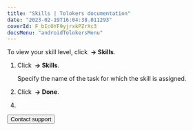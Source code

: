 ```yaml
---
title: "Skills | Tolokers documentation"
date: "2023-02-19T16:04:38.011293"
coverId: F_bIcOYF9yjrxkPZrXc3
docsMenu: "androidTolokersMenu"
---
```



<SkillsContent1/>

To view your skill level, click **<img src="https://toloka.ai/files/hamburger-menu.svg" alt="" /> → Skills**.

<SkillsContent2/>

1. Click **<img src="https://toloka.ai/files/hamburger-menu.svg" alt="" /> → Skills**.

    Specify the name of the task for which the skill is assigned.

1. Click **<img src="https://toloka.ai/files/hamburger-menu.svg" alt="" /> → Done**.


<SkillsContent3/>

4. <PriemkaPJlnY4JK3B/>

<SkillsContent4/>

<Button themeColor="light" view="default" size="l" type="link" url="../troubleshooting/support?form-source=skills">Contact support</Button>
